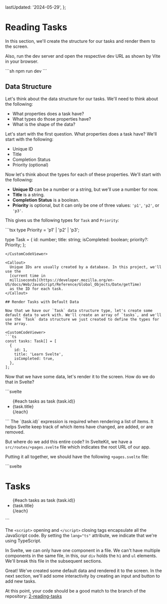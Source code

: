 
  lastUpdated: '2024-05-29',
};

# Reading Tasks

In this section, we'll create the structure for our tasks and render them to the screen.

Also, run the dev server and open the respective dev URL as shown by Vite in your browser.

<CustomCodeViewer>
```sh
npm run dev
```
</CustomCodeViewer>

## Data Structure

Let's think about the data structure for our tasks. We'll need to think about the following:

- What properties does a task have?
- What types do those properties have?
- What is the shape of the data?

Let's start with the first question. What properties does a task have? We'll start with the following:

- Unique ID
- Title
- Completion Status
- Priority (optional)

Now let's think about the types for each of these properties. We'll start with the following:

- **Unique ID** can be a number or a string, but we'll use a number for now.
- **Title** is a string.
- **Completion Status** is a boolean.
- **Priority** is optional, but it can only be one of three values: `'p1'`, `'p2'`, or `'p3'`.

This gives us the following types for `Task` and `Priority`:

<CustomCodeViewer>
```tsx
type Priority = 'p1' | 'p2' | 'p3';

type Task = {
  id: number;
  title: string;
  isCompleted: boolean;
  priority?: Priority;
};
```
</CustomCodeViewer>

<Callout>
  Unique IDs are usually created by a database. In this project, we'll use the
  [current time in
  milliseconds](https://developer.mozilla.org/en-US/docs/Web/JavaScript/Reference/Global_Objects/Date/getTime)
  as the ID for each task.
</Callout>

## Render Tasks with Default Data

Now that we have our `Task` data structure type, let's create some default data to work with. We'll create an array of `tasks`, and we'll use the `Task` data structure we just created to define the types for the array.

<CustomCodeViewer>
```ts
const tasks: Task[] = [
  {
    id: 1,
    title: 'Learn Svelte',
    isCompleted: true,
  },
];
```
</CustomCodeViewer>

Now that we have some data, let's render it to the screen. How do we do that in Svelte?

<CustomCodeViewer>
```svelte
<ul>
  {#each tasks as task (task.id)}
    <li>{task.title}</li>
  {/each}
</ul>
```
</CustomCodeViewer>

<Callout>
  The `(task.id)` expression is required when rendering a list of items. It helps Svelte keep
  track of which items have changed, are added, or are removed.
</Callout>

But where do we add this entire code? In SvelteKit, we have a `src/routes/+pages.svelte` file which indicates the root URL of our app.

Putting it all together, we should have the following `+pages.svelte` file:

<CustomCodeViewer filename="src/routes/+pages.svelte">
```svelte
<script lang="ts">
  type Priority = 'p1' | 'p2' | 'p3';

  type Task = {
    id: number;
    title: string;
    isCompleted: boolean;
    priority?: Priority;
  };

  const tasks: Task[] = [
    {
      id: 1,
      title: 'Learn Svelte',
      isCompleted: true,
      priority: 'p1',
    },
  ];
</script>

<div>
  <h1>Tasks</h1>
  <ul>
    {#each tasks as task (task.id)}
      <li>{task.title}</li>
    {/each}
  </ul>
</div>
```
</CustomCodeViewer>

The `<script>` opening and `</script>` closing tags encapsulate all the JavaScript code. By setting the `lang="ts"` attribute, we indicate that we're using TypeScript.

In Svelte, we can only have one component in a file. We can't have multiple components in the same file, in this, our `div` holds the `h1` and `ul` elements. We'll break this file in the subsequent sections.

Great! We've created some default data and rendered it to the screen. In the next section, we'll add some interactivity by creating an input and button to add new tasks.

At this point, your code should be a good match to the branch of the repository: [2-reading-tasks](https://github.com/Frontend-Hire/todo-app-svelte-tdd-typescript/tree/2-reading-tasks)
